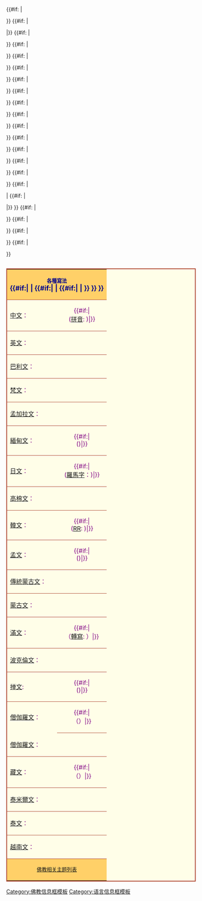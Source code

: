 <table class="infobox {{#if:{{{collapsible|}}}|collapsible}}" align="right" cellspacing="0" cellpadding="5" style="float:right; border:2px solid #af4630; background:#FFFEE8; font-size:{{{fontsize|85%}}}">
<!--header-->
<tr><th colspan="2" style="vertical-align:middle; border-bottom:1px solid #af4630; background:#FFD068; color:DarkBlue; text-align:center"><small>各種寫法</small><br><font size=4>
{{#if:{{{title|}}}|{{{title}}} | {{#if:{{{pi|}}}|{{transl|pi|IAST|{{{pi}}}}} | {{#if:{{{sa|}}}|{{transl|sa|IAST|{{{sa}}}}} | }} }} }}
</font></td></tr>
<!-- translations -->
{{#if: {{{zh|}}} |<tr><td align=left style="vertical-align:middle; border-bottom:1px solid #af4630; color:purple">[[中文]]：</td><td align=center style="vertical-align:middle; border-bottom:1px solid #af4630; color:purple">{{lang|zh|2= {{{zh}}} }} {{#if:{{{zh-Latn|}}}|<br>([[漢語拼音|拼音]]:&nbsp;{{lang|pny|{{{zh-Latn}}}}})|}}
</td></tr>}}
{{#if: {{{en|}}} |<tr><td align=left style="vertical-align:middle; border-bottom:1px solid #af4630; color:purple">[[英文]]：</td><td align=center style="vertical-align:middle; border-bottom:1px solid #af4630; color:purple"> {{{en}}}
</td></tr>|}}
{{#if: {{{pi|}}} |<tr><td align=left style="vertical-align:middle; border-bottom:1px solid #af4630; color:purple">[[巴利文]]：</td><td align=center style="vertical-align:middle; border-bottom:1px solid #af4630; color:purple">{{lang|pi|2= {{{pi}}}}}
</td></tr>}}
{{#if: {{{sa|}}} |<tr><td align=left style="vertical-align:middle; border-bottom:1px solid #af4630; color:purple">[[梵文]]：</td><td align=center style="vertical-align:middle; border-bottom:1px solid #af4630; color:purple">{{lang|sa|2= {{{sa}}}}}
</td></tr>}}
{{#if: {{{bn|}}} |<tr><td align=left style="vertical-align:middle; border-bottom:1px solid #af4630; color:purple">[[孟加拉文]]：</td><td align=center style="vertical-align:middle; border-bottom:1px solid #af4630; color:purple">{{lang|bn|2= {{{bn}}}}}
</td></tr>}}
{{#if: {{{my|}}} |<tr><td align=left style="vertical-align:middle; border-bottom:1px solid #af4630; color:purple">[[緬甸文]]：</td><td align=center style="vertical-align:middle; border-bottom:1px solid #af4630; color:purple">{{my|{{{my}}}}} {{#if:{{{my-Latn|}}}|<br>({{IPA-my|{{{my-Latn}}}|IPA}})|}}
</td></tr>}}
{{#if: {{{ja|}}} |<tr><td align=left style="vertical-align:middle; border-bottom:1px solid #af4630; color:purple">[[日文]]：</td><td align=center style="vertical-align:middle; border-bottom:1px solid #af4630; color:purple">{{lang|ja|2= {{{ja}}} }} {{#if:{{{ja-Latn|}}}|<br>([[日語羅馬字|羅馬字]]：{{lang|ja-Latn|{{{ja-Latn}}}}})|}}
</td></tr>}}
{{#if: {{{km|}}} |<tr><td align=left style="vertical-align:middle; border-bottom:1px solid #af4630; color:purple">[[高棉文]]：</td><td align=center style="vertical-align:middle; border-bottom:1px solid #af4630; color:purple">{{lang|km|2= {{{km}}}}}
</td></tr>}}
{{#if: {{{ko|}}} |<tr><td align=left style="vertical-align:middle; border-bottom:1px solid #af4630; color:purple">[[韓文]]：</td><td align=center style="vertical-align:middle; border-bottom:1px solid #af4630; color:purple">{{lang|ko|2= {{{ko}}} }} {{#if:{{{ko-Latn|}}}|<br>([[文化观光部2000年式|RR]]: {{lang|ko-Latn|{{{ko-Latn}}}}})|}}
</td></tr>}}
{{#if: {{{mnw|}}} |<tr><td align=left style="vertical-align:middle; border-bottom:1px solid #af4630; color:purple">[[孟文]]：</td><td align=center style="vertical-align:middle; border-bottom:1px solid #af4630; color:purple">{{my|{{{mnw}}}}} {{#if:{{{mnw-Latn|}}}|<br>({{IPA|[{{{mnw-Latn}}}]}})|}}
</td></tr>}}
{{#if: {{{mn-old|}}} |<tr><td align=left style="vertical-align:middle; border-bottom:1px solid #af4630; color:purple">[[傳統蒙古文]]：</td><td align=center style="vertical-align:middle; border-bottom:1px solid #af4630; color:purple">{{MongUnicode|2= {{{mn-old}}}}}
</td></tr>}}
{{#if: {{{mn|}}} |<tr><td align=left style="vertical-align:middle; border-bottom:1px solid #af4630; color:purple">[[蒙古文]]：</td><td align=center style="vertical-align:middle; border-bottom:1px solid #af4630; color:purple">{{lang|mn|2= {{{mn}}}}}
</td></tr>}}
{{#if: {{{mnc|}}} |<tr><td align=left style="vertical-align:middle; border-bottom:1px solid #af4630; color:purple">[[滿文]]：</td><td align=center style="vertical-align:middle; border-bottom:1px solid #af4630; color:purple">{{MongUnicode|2= {{{mnc}}} }} {{#if:{{{mnc-Latn|}}}|<br>（[[穆麟德轉寫|轉寫]]: {{lang|mnc|{{{mnc-Latn}}}}}）|}}
</td></tr>}}
{{#if: {{{pwo|}}} |<tr><td align=left style="vertical-align:middle; border-bottom:1px solid #af4630; color:purple">[[波克伦语|波克倫文]]：</td><td align=center style="vertical-align:middle; border-bottom:1px solid #af4630; color:purple">{{{pwo}}}
</td></tr>}}
{{#if: {{{shn|}}} |<tr><td align=left style="vertical-align:middle; border-bottom:1px solid #af4630; color:purple">[[掸语|掸文]]:</td><td align=center style="vertical-align:middle; border-bottom:1px solid #af4630; color:purple">{{my|{{{shn}}}}} {{#if:{{{shn-Latn|}}}|<br>({{IPA|[{{{shn-Latn}}}]}})|}}
</td></tr>}}
{{#if: {{{si|}}} |<tr><td align=left style="vertical-align:middle; border-bottom:1x solid #af4630; color:purple">[[僧伽羅文]]：</td><td align=center style="vertical-align:middle; border-bottom:1px solid #af4630; color:purple">{{lang|si|2= {{{si}}} }} {{#if:{{{si-Latn|}}}|<br>（{{transl|si|{{{si-Latn}}}}}）|}}
</td></tr>|
{{#if: {{{si-Latn|}}} |<tr><td align=left style="vertical-align:middle; border-bottom:1px solid #af4630; color:purple">[[僧伽羅文]]：</td><td align=center style="vertical-align:middle; border-bottom:1px solid #af4630; color:purple">{{transl|si|{{{si-Latn}}}}}
</td></tr>|}} }}
{{#if: {{{bo|}}} |<tr><td align=left style="vertical-align:middle; border-bottom:1px solid #af4630; color:purple">[[藏文]]：</td><td align=center style="vertical-align:middle; border-bottom:1px solid #af4630; color:purple">{{lang|bo|2= {{{bo}}} }} {{#if:{{{bo-Latn|}}}|<br>（{{lang|bo|{{{bo-Latn}}}}}）|}}
</td></tr>}}
{{#if: {{{ta|}}} |<tr><td align=left style="vertical-align:middle; border-bottom:1px solid #af4630; color:purple">[[泰米爾文]]：</td><td align=center style="vertical-align:middle; border-bottom:1px solid #af4630; color:purple">{{lang|vi|2= {{{ta}}} }} 
</td></tr>}}
{{#if: {{{th|}}} |<tr><td align=left style="vertical-align:middle; border-bottom:1px solid #af4630; color:purple">[[泰文]]：</td><td align=center style="vertical-align:middle; border-bottom:1px solid #af4630; color:purple">{{lang|th|2= {{{th}}} }} 
</td></tr>}}
{{#if: {{{vi|}}} |<tr><td align=left style="vertical-align:middle; border-bottom:1px solid #af4630; color:purple">[[越南文]]：</td><td align=center style="vertical-align:middle; border-bottom:1px solid #af4630; color:purple">{{lang|vi|2= {{{vi}}} }} 
</td></tr>}}
<tr><td colspan="2" align=center style="background:#FFD068"><small>[[佛教相关主题列表]]<small><br>{{navbar|Buddhist term|plain=1}}</table>
<noinclude>
{{documentation}}
[[Category:佛教信息框模板]]
[[Category:语言信息框模板]]
